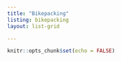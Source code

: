 ```yaml
---
title: "Bikepacking"
listing: bikepacking
layout: list-grid

---
```


```r
knitr::opts_chunk$set(echo = FALSE)
```
